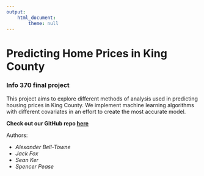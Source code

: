 ```yaml
---
output: 
    html_document:
        theme: null
---
```


# Predicting Home Prices in King County

### Info 370 final project

This project aims to explore different methods of analysis used in predicting
housing prices in King County. We implement machine learning algorithms with
different covariates in an effort to create the most accurate model.

**Check out our GitHub repo [here](https://github.com/alexbbt/info370final)**

Authors:

* _Alexander Bell-Towne_
* _Jack Fox_
* _Sean Ker_
* _Spencer Pease_
